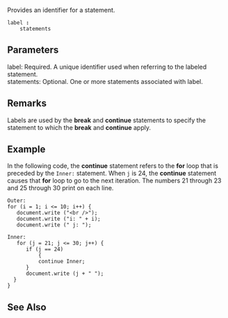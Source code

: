 Provides an identifier for a statement.

 label ''':''' 
     statements 
==Parameters==
; label: Required. A unique identifier used when referring to the labeled statement.
; statements: Optional. One or more statements associated with label.

==Remarks==
Labels are used by the '''break''' and '''continue''' statements to specify the statement to which the '''break''' and '''continue''' apply.


==Example==
In the following code, the '''continue''' statement refers to the '''for''' loop that is preceded by the <code>Inner:</code> statement. When <code>j</code> is 24, the '''continue''' statement causes that '''for''' loop to go to the next iteration. The numbers 21 through 23 and 25 through 30 print on each line.

 Outer:
 for (i = 1; i &lt;= 10; i++) {
    document.write ("&lt;br /&gt;");
    document.write ("i: " + i);
    document.write (" j: ");
    
 Inner:
    for (j = 21; j &lt;= 30; j++) {
       if (j == 24)
           {
           continue Inner;
       }
       document.write (j + " ");
   }
 }

==See Also==

              

              

